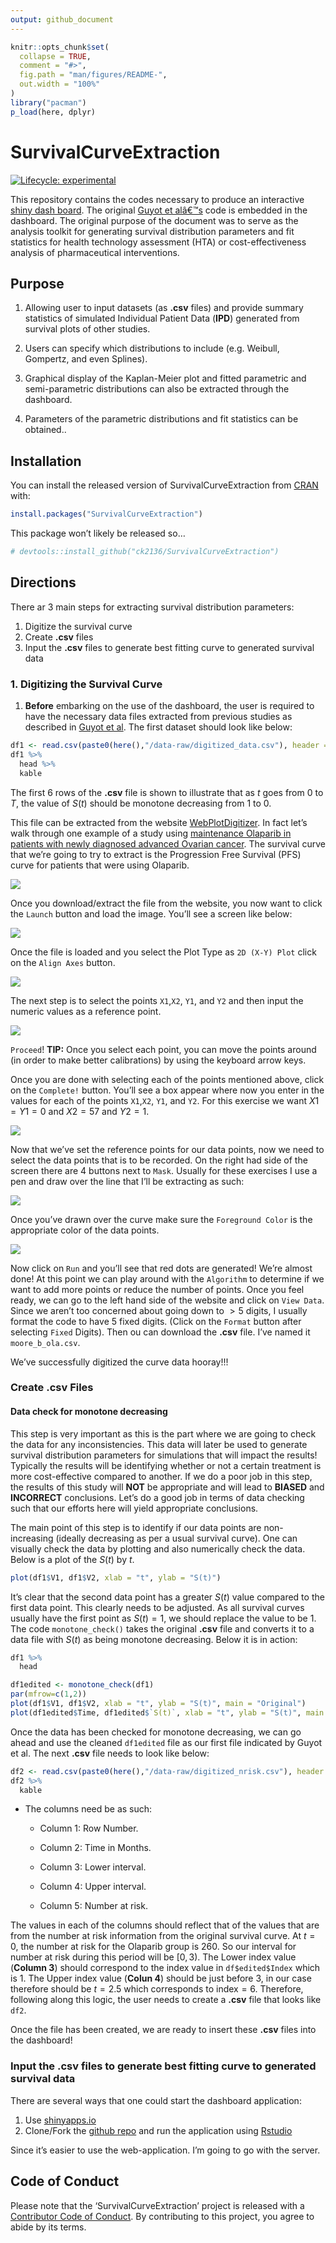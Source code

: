 ```yaml
---
output: github_document
---
```


<!-- README.md is generated from README.Rmd. Please edit that file -->

```r
knitr::opts_chunk$set(
  collapse = TRUE,
  comment = "#>",
  fig.path = "man/figures/README-",
  out.width = "100%"
)
library("pacman")
p_load(here, dplyr)
```

# SurvivalCurveExtraction

<!-- badges: start -->
[![Lifecycle: experimental](https://img.shields.io/badge/lifecycle-experimental-orange.svg)](https://www.tidyverse.org/lifecycle/#experimental)
<!-- badges: end -->

This repository contains the codes necessary to produce an interactive [shiny dash board](https://pharmacoecon.shinyapps.io/SurvivalCurveExtraction/). The original [Guyot et alâ€™s](https://bmcmedresmethodol.biomedcentral.com/articles/10.1186/1471-2288-12-9) code is embedded in the dashboard. The original purpose of the document was to serve as the analysis toolkit for generating survival distribution parameters and fit statistics for health technology assessment (HTA) or cost-effectiveness analysis of pharmaceutical interventions. 

## Purpose

  1. Allowing user to input datasets (as **.csv** files) and provide summary statistics of simulated Individual Patient Data (**IPD**) generated from survival plots of other studies.
  
  2. Users can specify which distributions to include (e.g. Weibull, Gompertz, and even Splines).
  
  3. Graphical display of the Kaplan-Meier plot and fitted parametric and semi-parametric distributions can also be extracted through the dashboard.
  
  4. Parameters of the parametric distributions and fit statistics can be obtained..

## Installation

You can install the released version of SurvivalCurveExtraction from [CRAN](https://CRAN.R-project.org) with:

``` r
install.packages("SurvivalCurveExtraction")
```

This package won't likely be released so...

```r
# devtools::install_github("ck2136/SurvivalCurveExtraction")
```

## Directions

There ar 3 main steps for extracting survival distribution parameters:

  1. Digitize the survival curve
  2. Create **.csv** files 
  3. Input the **.csv** files to generate best fitting curve to generated survival data

### 1. Digitizing the Survival Curve

  1. **Before** embarking on the use of the dashboard, the user is required to have the necessary data files extracted from previous studies as described in [Guyot et al](https://bmcmedresmethodol.biomedcentral.com/articles/10.1186/1471-2288-12-9). The first dataset should look like below:

```r
df1 <- read.csv(paste0(here(),"/data-raw/digitized_data.csv"), header = FALSE)
df1 %>%
  head %>%
  kable 
```

The first 6 rows of the **.csv** file is shown to illustrate that as $t$ goes from 0 to $T$, the value of $S(t)$ should be monotone decreasing from $1$ to $0$.

This file can be extracted from the website [WebPlotDigitizer](https://automeris.io/WebPlotDigitizer/). In fact let's walk through one example of a study using [maintenance Olaparib in patients with newly diagnosed advanced Ovarian cancer](https://www.nejm.org/doi/full/10.1056/NEJMoa1810858). The survival curve that we're going to try to extract is the Progression Free Survival (PFS) curve for patients that were using Olaparib.

![](inst/app/www/moore_b_ola.png)

Once you download/extract the file from the website, you now want to click the `Launch` button and load the image. You'll see a screen like below:

![](inst/app/www/CE_2.png)

Once the file is loaded and you select the Plot Type as `2D (X-Y) Plot` click on the `Align Axes` button.

![](inst/app/www//wpd_axis.png)

The next step is to select the points `X1`,`X2`, `Y1`, and `Y2` and then input the numeric values as a reference point.

![](inst/app/www/wpd_axes2.png)

`Proceed`! **TIP:** Once you select each point, you can move the points around (in order to make better calibrations) by using the keyboard arrow keys.

Once you are done with selecting each of the points mentioned above, click on the `Complete!` button. You'll see a box appear where now you enter in the values for each of the points `X1`,`X2`, `Y1`, and `Y2`. For this exercise we want $X1 = Y1 = 0$ and $X2 = 57$ and $Y2 = 1$.

![](inst/app/www//wpd_axes3.png)


Now that we've set the reference points for our data points, now we need to select the data points that is to be recorded. On the right had side of the screen there are 4 buttons next to `Mask`. Usually for these exercises I use a pen and draw over the line that I'll be extracting as such:

![](inst/app/www/wpd_extract.png)

Once you've drawn over the curve make sure the `Foreground Color` is the appropriate color of the data points.

![](inst/app/www/wpd_foreground.png)

Now click on `Run` and you'll see that red dots are generated! We're almost done! At this point we can play around with the `Algorithm` to determine if we want to add more points or reduce the number of points. Once you feel ready, we can go to the left hand side of the website and click on `View Data`. Since we aren't too concerned about going down to $>5$ digits, I usually format the code to have $5$ fixed digits. (Click on the `Format` button after selecting `Fixed` Digits). Then ou can download the **.csv** file. I've named it `moore_b_ola.csv`.

We've successfully digitized the curve data hooray!!!

### Create **.csv** Files 

#### Data check for monotone decreasing

This step is very important as this is the part where we are going to check the data for any inconsistencies. This data will later be used to generate survival distribution parameters for simulations that will impact the results! Typically the results will be identifying whether or not a certain treatment is more cost-effective compared to another. If we do a poor job in this step, the results of this study will **NOT** be appropriate and will lead to **BIASED** and **INCORRECT** conclusions. Let's do a good job in terms of data checking such that our efforts here will yield appropriate conclusions.

The main point of this step is to identify if our data points are non-increasing (ideally decreasing as per a usual survival curve). One can visually check the data by plotting and also numerically check the data. Below is a plot of the $S(t)$ by $t$.

```r
plot(df1$V1, df1$V2, xlab = "t", ylab = "S(t)")
```

It's clear that the second data point has a greater $S(t)$ value compared to the first data point. This clearly needs to be adjusted. As all survival curves usually have the first point as $S(t) = 1$, we should replace the value to be 1. The code `monotone_check()` takes the original **.csv** file and converts it to a data file with $S(t)$ as being monotone decreasing. Below it is in action:

```r
df1 %>%
  head

df1edited <- monotone_check(df1)
par(mfrow=c(1,2))
plot(df1$V1, df1$V2, xlab = "t", ylab = "S(t)", main = "Original")
plot(df1edited$Time, df1edited$`S(t)`, xlab = "t", ylab = "S(t)", main = "Data Checked")
```

Once the data has been checked for monotone decreasing, we can go ahead and use the cleaned `df1edited` file as our first file indicated by Guyot et al. The next **.csv** file needs to look like below:

```r
df2 <- read.csv(paste0(here(),"/data-raw/digitized_nrisk.csv"), header = TRUE)
df2 %>%
  kable 
```

* The columns need be as such:

  + Column 1: Row Number.
  
  + Column 2: Time in Months.
  
  + Column 3: Lower interval.
  
  + Column 4: Upper interval.
  
  + Column 5: Number at risk.
  
The values in each of the columns should reflect that of the values that are from the number at risk information from the original survival curve. At $t = 0$, the number at risk for the Olaparib group is $260$. So our interval for number at risk during this period will be $[0, 3)$. The Lower index value (**Column 3**) should correspond to the index value in `df$edited$Index` which is 1. The Upper index value (**Colun 4**) should be just before 3, in our case therefore should be $t = 2.5$ which corresponds to $\text{index} = 6$. Therefore, following along this logic, the user needs to create a **.csv** file that looks like `df2`.

Once the file has been created, we are ready to insert these **.csv** files into the dashboard!

### Input the **.csv** files to generate best fitting curve to generated survival data

There are several ways that one could start the dashboard application:

  1. Use [shinyapps.io](https://pharmacoecon.shinyapps.io/SurvivalCurveExtraction/) 
  2. Clone/Fork the [github repo](https://github.com/ck2136/SurvivalCurveExtraction) and run the application using [Rstudio](https://rstudio.com/products/rstudio/download/#download)
  
Since it's easier to use the web-application. I'm going to go with the server.

## Code of Conduct

Please note that the 'SurvivalCurveExtraction' project is released with a
[Contributor Code of Conduct](CODE_OF_CONDUCT.md).
By contributing to this project, you agree to abide by its terms.
